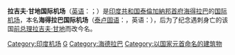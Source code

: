 {{Unreferenced|time=2022-05-17T23:06:38+00:00}}
{{Infobox Airport
| airport_name = <center>拉吉夫·甘地国际机场<br><small>{{lang|en|Rajiv Gandhi International Airport}}</small></center>
| image        = <!-- 檔案不存在 Rajiv Gandhi International Airport Logo.jpg -->
| image-width  = 180
| photo        = Hyderabad Airport.jpg
| caption      = 
| IATA         = HYD
| ICAO         = VOHS
| type         = [[民用航空|民用]]
| owner        = 马来西亚机场集团控股（MAHB）
| operator     = [[GMR_Group|GMR]], [[Malaysia_Airports|MAHB]], [[Government_of_Andhra_Pradesh|Government of Andhra Pradesh]], [[Airports_Authority_of_India|Airports Authority of India]]    
| city         = [[印度|印度]][[海得拉巴_(印度)|海得拉巴]]
| location     = 印度[[沙姆沙巴德|沙姆沙巴德]]
| elevation    = 617米
| coordinates  = {{Coord|17|14|24|N|078|25|41|E|type:airport}}
| website      = http://www.hyderabad.aero/
| metric-elev  =
| metric-rwy   =
| r1-number    = 09/27
| r1-length-f  = 13,976
| r1-length-m  = 4,263
| r1-surface   = Asphalt
| stat-year    = Apr 2007 - Mar 2008
| stat1-header = Aircraft operations
| stat1-data   = 
| stat2-header = Passenger volume
| stat2-data   = 7,061,560
| stat3-header = Cargo tonnage
| stat3-data   = 51,178
| footnotes    = 
}}
'''拉吉夫·甘地国际机场'''（[[英语|英语]]：'''{{lang|en|Rajiv Gandhi International Airport}}'''；{{airport codes|HYD|VOHS}}）是[[印度共和国|印度共和国]][[泰倫加納邦|泰倫加納邦]][[首府|首府]][[海得拉巴_(印度)|海得拉巴]]的[[国际机场|国际]][[机场|机场]]，本名'''海得拉巴国际机场'''（[[泰卢固语|泰卢固语]]：'''{{lang|te|హైదరాబాదు అంతర్జాతీయ విమానాశ్రయము}}'''，英语：'''{{lang|en|Hyderabad International Airport}}'''），后为了纪念遇刺身亡的该国[[印度总理|前总理]][[拉吉夫·甘地|拉吉夫·甘地]]而改今名。

[[Category:印度机场|Category:印度机场]]
[[Category:冠以人名的亞洲機場|G]]
[[Category:海德拉巴|Category:海德拉巴]]
[[Category:以国家元首命名的建筑物|Category:以国家元首命名的建筑物]]